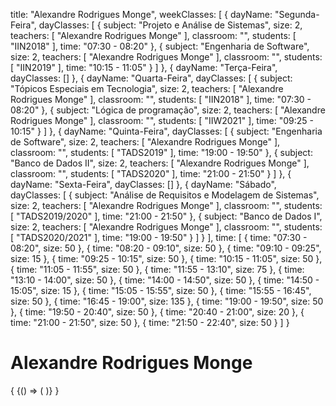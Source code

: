   title: "Alexandre Rodrigues Monge",
  weekClasses: [
    {
      dayName: "Segunda-Feira",
      dayClasses: [
        {
          subject: "Projeto e Análise de Sistemas",
          size: 2,
          teachers: [
            "Alexandre Rodrigues Monge"
          ],
          classroom: "",
          students: [
            "IIN2018"
          ],
          time: "07:30 - 08:20"
        },
        {
          subject: "Engenharia de Software",
          size: 2,
          teachers: [
            "Alexandre Rodrigues Monge"
          ],
          classroom: "",
          students: [
            "IIN2019"
          ],
          time: "10:15 - 11:05"
        }
      ]
    },
    {
      dayName: "Terça-Feira",
      dayClasses: []
    },
    {
      dayName: "Quarta-Feira",
      dayClasses: [
        {
          subject: "Tópicos Especiais em Tecnologia",
          size: 2,
          teachers: [
            "Alexandre Rodrigues Monge"
          ],
          classroom: "",
          students: [
            "IIN2018"
          ],
          time: "07:30 - 08:20"
        },
        {
          subject: "Lógica de programação",
          size: 2,
          teachers: [
            "Alexandre Rodrigues Monge"
          ],
          classroom: "",
          students: [
            "IIW2021"
          ],
          time: "09:25 - 10:15"
        }
      ]
    },
    {
      dayName: "Quinta-Feira",
      dayClasses: [
        {
          subject: "Engenharia de Software",
          size: 2,
          teachers: [
            "Alexandre Rodrigues Monge"
          ],
          classroom: "",
          students: [
            "TADS2019"
          ],
          time: "19:00 - 19:50"
        },
        {
          subject: "Banco de Dados II",
          size: 2,
          teachers: [
            "Alexandre Rodrigues Monge"
          ],
          classroom: "",
          students: [
            "TADS2020"
          ],
          time: "21:00 - 21:50"
        }
      ]
    },
    {
      dayName: "Sexta-Feira",
      dayClasses: []
    },
    {
      dayName: "Sábado",
      dayClasses: [
        {
          subject: "Análise de Requisitos e Modelagem de Sistemas",
          size: 2,
          teachers: [
            "Alexandre Rodrigues Monge"
          ],
          classroom: "",
          students: [
            "TADS2019/2020"
          ],
          time: "21:00 - 21:50"
        },
        {
          subject: "Banco de Dados I",
          size: 2,
          teachers: [
            "Alexandre Rodrigues Monge"
          ],
          classroom: "",
          students: [
            "TADS2020/2021"
          ],
          time: "19:00 - 19:50"
        }
      ]
    }
  ],
  time: [
    {
      time: "07:30 - 08:20",
      size: 50
    },
    {
      time: "08:20 - 09:10",
      size: 50
    },
    {
      time: "09:10 - 09:25",
      size: 15
    },
    {
      time: "09:25 - 10:15",
      size: 50
    },
    {
      time: "10:15 - 11:05",
      size: 50
    },
    {
      time: "11:05 - 11:55",
      size: 50
    },
    {
      time: "11:55 - 13:10",
      size: 75
    },
    {
      time: "13:10 - 14:00",
      size: 50
    },
    {
      time: "14:00 - 14:50",
      size: 50
    },
    {
      time: "14:50 - 15:05",
      size: 15
    },
    {
      time: "15:05 - 15:55",
      size: 50
    },
    {
      time: "15:55 - 16:45",
      size: 50
    },
    {
      time: "16:45 - 19:00",
      size: 135
    },
    {
      time: "19:00 - 19:50",
      size: 50
    },
    {
      time: "19:50 - 20:40",
      size: 50
    },
    {
      time: "20:40 - 21:00",
      size: 20
    },
    {
      time: "21:00 - 21:50",
      size: 50
    },
    {
      time: "21:50 - 22:40",
      size: 50
    }
  ]
}

# Alexandre Rodrigues Monge

<div>
  {
    <BrowserOnly>
      {() => (
        <Grid
          title={data.title}
          weekClasses={data.weekClasses}
          time={data.time}
        />
      )}
    </BrowserOnly>
  }
</div>
